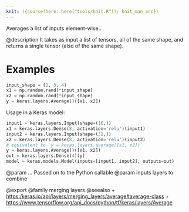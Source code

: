 ```yaml
---
knit: ({source(here::here("tools/knit.R")); knit_man_src})
---
```

Averages a list of inputs element-wise..

@description
It takes as input a list of tensors, all of the same shape,
and returns a single tensor (also of the same shape).

# Examples
```python
input_shape = (2, 3, 4)
x1 = np.random.rand(*input_shape)
x2 = np.random.rand(*input_shape)
y = keras.layers.Average()([x1, x2])
```

Usage in a Keras model:

```python
input1 = keras.layers.Input(shape=(16,))
x1 = keras.layers.Dense(8, activation='relu')(input1)
input2 = keras.layers.Input(shape=(32,))
x2 = keras.layers.Dense(8, activation='relu')(input2)
# equivalent to `y = keras.layers.average([x1, x2])`
y = keras.layers.Average()([x1, x2])
out = keras.layers.Dense(4)(y)
model = keras.models.Model(inputs=[input1, input2], outputs=out)
```

@param ... Passed on to the Python callable
@param inputs layers to combine

@export
@family merging layers
@seealso
+ <https:/keras.io/api/layers/merging_layers/average#average-class>
+ <https://www.tensorflow.org/api_docs/python/tf/keras/layers/Average>

